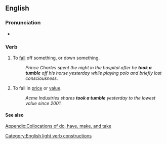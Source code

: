 ==English==

===Pronunciation===
* {{audio|en|En-au-take a tumble.ogg|Audio (AU)}}

===Verb===
{{en-verb|take<,,took,taken> a tumble}}

# To [[fall]] off something, or down something.
#: ''Prince Charles spent the night in the hospital after he '''took a tumble''' off his horse yesterday while playing polo and briefly lost consciousness.''
# {{lb|en|idiomatic}} To fall in [[price]] or [[value]].
#: ''Acme Industries shares '''took a tumble''' yesterday to the lowest value since 2001.''

====See also====
[[Appendix:Collocations of do, have, make, and take]]
[[Category:English light verb constructions]]